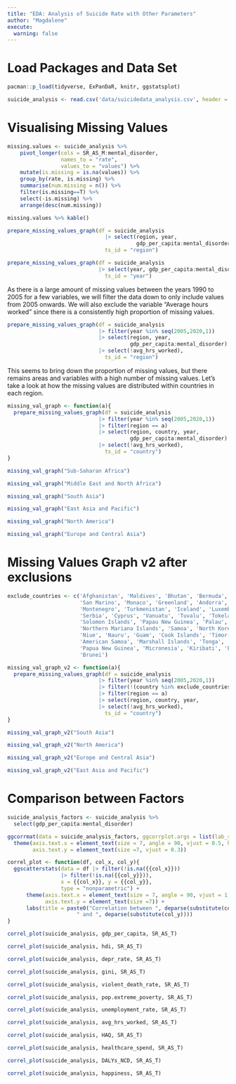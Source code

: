 ```yaml
---
title: "EDA: Analysis of Suicide Rate with Other Parameters"
author: "Magdalene"
execute: 
  warning: false
---
```


# Load Packages and Data Set

```r
pacman::p_load(tidyverse, ExPanDaR, knitr, ggstatsplot)

suicide_analysis <- read.csv('data/suicidedata_analysis.csv', header = T)
```

# Visualising Missing Values

```r
missing.values <- suicide_analysis %>%
    pivot_longer(cols = SR_AS_M:mental_disorder, 
                 names_to = "rate",
                 values_to = "values") %>%
    mutate(is.missing = is.na(values)) %>%
    group_by(rate, is.missing) %>%
    summarise(num.missing = n()) %>%
    filter(is.missing==T) %>%
    select(-is.missing) %>%
    arrange(desc(num.missing)) 

missing.values %>% kable()
```

```r
prepare_missing_values_graph(df = suicide_analysis
                               |> select(region, year,
                                         gdp_per_capita:mental_disorder), 
                               ts_id = "region")
```

```r
prepare_missing_values_graph(df = suicide_analysis 
                             |> select(year, gdp_per_capita:mental_disorder), 
                               ts_id = "year")
```

As there is a large amount of missing values between the years 1990 to 2005 for a few variables, we will filter the data down to only include values from 2005 onwards. We will also exclude the variable "Average hours worked" since there is a consistently high proportion of missing values.

```r
prepare_missing_values_graph(df = suicide_analysis 
                             |> filter(year %in% seq(2005,2020,1))
                             |> select(region, year,
                                       gdp_per_capita:mental_disorder)
                             |> select(!avg_hrs_worked), 
                               ts_id = "region")
```

This seems to bring down the proportion of missing values, but there remains areas and variables with a high number of missing values. Let's take a look at how the missing values are distributed within countries in each region.

```r
missing_val_graph <- function(a){
  prepare_missing_values_graph(df = suicide_analysis 
                             |> filter(year %in% seq(2005,2020,1))
                             |> filter(region == a)
                             |> select(region, country, year,
                                       gdp_per_capita:mental_disorder)
                             |> select(!avg_hrs_worked), 
                               ts_id = "country")
}
```

```r
missing_val_graph("Sub-Saharan Africa")
```

```r
missing_val_graph("Middle East and North Africa")
```

```r
missing_val_graph("South Asia")
```

```r
missing_val_graph("East Asia and Pacific")
```

```r
missing_val_graph("North America")
```

```r
missing_val_graph("Europe and Central Asia")
```

# Missing Values Graph v2 after exclusions

```r
exclude_countries <- c('Afghanistan', 'Maldives', 'Bhutan', 'Bermuda', 
                       'San Marino', 'Monaco', 'Greenland', 'Andorra',
                       'Montenegro', 'Turkmenistan', 'Iceland', 'Luxembourg',
                       'Serbia', 'Cyprus', 'Vanuatu', 'Tuvalu', 'Tokelau',
                       'Solomon Islands', 'Papau New Guinea', 'Palau', 
                       'Northern Mariana Islands', 'Samoa', 'North Korea', 
                       'Niue', 'Nauru', 'Guam', 'Cook Islands', 'Timor-Leste',
                       'American Samoa', 'Marshall Islands', 'Tonga', 'Taiwan',
                       'Papua New Guinea', 'Micronesia', 'Kiribati', 'Fiji',
                       'Brunei')

missing_val_graph_v2 <- function(a){
  prepare_missing_values_graph(df = suicide_analysis 
                             |> filter(year %in% seq(2005,2020,1))
                             |> filter(!(country %in% exclude_countries))
                             |> filter(region == a)
                             |> select(region, country, year,                                         gdp_per_capita:mental_disorder)
                             |> select(!avg_hrs_worked), 
                               ts_id = "country")
}
```

```r
missing_val_graph_v2("South Asia")
```

```r
missing_val_graph_v2("North America")
```

```r
missing_val_graph_v2("Europe and Central Asia")
```

```r
missing_val_graph_v2("East Asia and Pacific")
```

# Comparison between Factors

```r
suicide_analysis_factors <- suicide_analysis %>%
  select(gdp_per_capita:mental_disorder)

ggcorrmat(data = suicide_analysis_factors, ggcorrplot.args = list(lab_size = 2)) + 
  theme(axis.text.x = element_text(size = 7, angle = 90, vjust = 0.5, hjust=1),
        axis.text.y = element_text(size =7, vjust = 0.3)) 
```

```r
correl_plot <- function(df, col_x, col_y){
  ggscatterstats(data = df |> filter(!is.na({{col_x}})) 
                 |> filter(!is.na({{col_y}})), 
                 x = {{col_x}}, y = {{col_y}}, 
                 type = "nonparametric") + 
      theme(axis.text.x = element_text(size = 7, angle = 90, vjust = 1, hjust=1),
            axis.text.y = element_text(size =7)) +
      labs(title = paste0("Correlation between ", deparse(substitute(col_x)), 
                      " and ", deparse(substitute(col_y))))
}
```

```r
correl_plot(suicide_analysis, gdp_per_capita, SR_AS_T)
```

```r
correl_plot(suicide_analysis, hdi, SR_AS_T)
```

```r
correl_plot(suicide_analysis, depr_rate, SR_AS_T)
```

```r
correl_plot(suicide_analysis, gini, SR_AS_T)
```

```r
correl_plot(suicide_analysis, violent_death_rate, SR_AS_T)
```

```r
correl_plot(suicide_analysis, pop.extreme_poverty, SR_AS_T)
```

```r
correl_plot(suicide_analysis, unemployment_rate, SR_AS_T)
```

```r
correl_plot(suicide_analysis, avg_hrs_worked, SR_AS_T)
```

```r
correl_plot(suicide_analysis, HAQ, SR_AS_T)
```

```r
correl_plot(suicide_analysis, healthcare_spend, SR_AS_T)
```

```r
correl_plot(suicide_analysis, DALYs_NCD, SR_AS_T)
```

```r
correl_plot(suicide_analysis, happiness, SR_AS_T)
```
